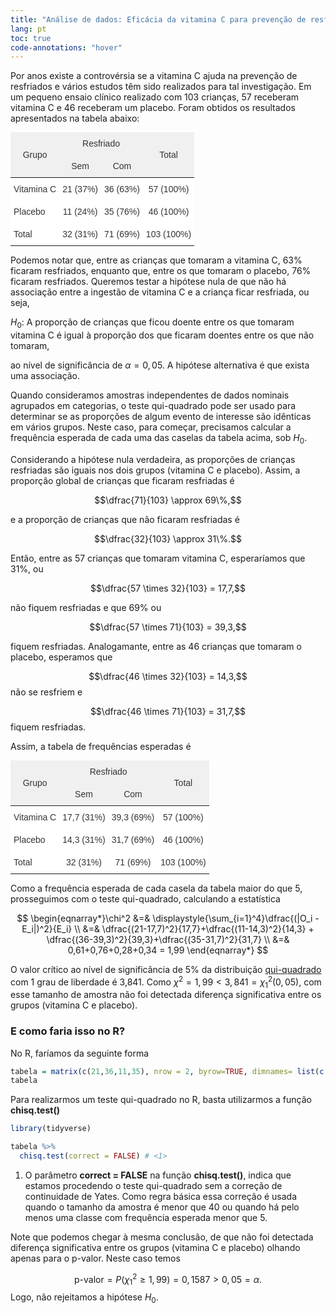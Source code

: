 ```yaml
---
title: "Análise de dados: Eficácia da vitamina C para prevenção de resfriados"
lang: pt
toc: true
code-annotations: "hover"
---
```


Por anos existe a controvérsia se a vitamina C ajuda na prevenção de resfriados e vários estudos têm sido realizados para tal investigação. Em um pequeno ensaio clínico realizado com 103 crianças, 57 receberam vitamina C e 46 receberam um placebo. Foram obtidos os resultados apresentados na tabela abaixo:

<style type="text/css">
.tg  {border-collapse:collapse;border-color:#ccc;border-spacing:0;margin:0px auto;}
.tg td{background-color:#fff;border-bottom-width:1px;border-color:#ccc;border-style:solid;border-top-width:1px;
  border-width:0px;color:#333;font-family:Arial, sans-serif;font-size:14px;overflow:hidden;padding:10px 5px;
  word-break:normal;}
.tg th{background-color:#f0f0f0;border-bottom-width:1px;border-color:#ccc;border-style:solid;border-top-width:1px;
  border-width:0px;color:#333;font-family:Arial, sans-serif;font-size:14px;font-weight:normal;overflow:hidden;
  padding:10px 5px;word-break:normal;}
.tg .tg-upsm{border-color:inherit;font-family:Tahoma, Geneva, sans-serif !important;font-size:14px;text-align:center;
  vertical-align:middle}
.tg .tg-wal4{border-color:inherit;font-family:Tahoma, Geneva, sans-serif !important;font-size:14px;text-align:left;
  vertical-align:top}
.tg .tg-yo96{border-color:inherit;font-family:Tahoma, Geneva, sans-serif !important;font-size:14px;text-align:center;
  vertical-align:top}
</style>
<table class="tg"><thead>
  <tr>
    <th class="tg-upsm" rowspan="2">Grupo</th>
    <th class="tg-yo96" colspan="2">Resfriado</th>
    <th class="tg-upsm" rowspan="2">Total</th>
  </tr>
  <tr>
    <th class="tg-yo96">Sem</th>
    <th class="tg-yo96">Com</th>
  </tr></thead>
<tbody>
  <tr>
    <td class="tg-wal4">Vitamina C</td>
    <td class="tg-yo96">21 (37%)</td>
    <td class="tg-yo96">36 (63%)</td>
    <td class="tg-yo96">57 (100%)</td>
  </tr>
  <tr>
    <td class="tg-wal4">Placebo</td>
    <td class="tg-yo96">11 (24%)</td>
    <td class="tg-yo96">35 (76%)</td>
    <td class="tg-yo96">46 (100%)</td>
  </tr>
  <tr>
    <td class="tg-wal4">Total</td>
    <td class="tg-yo96">32 (31%)</td>
    <td class="tg-yo96">71 (69%)</td>
    <td class="tg-yo96">103 (100%)</td>
  </tr>
</tbody>
</table>

Podemos notar que, entre as crianças que tomaram a vitamina C, 63% ficaram resfriados, enquanto que, entre os que tomaram o placebo, 76% ficaram resfriados. Queremos testar a hipótese nula de que não há associação entre a ingestão de vitamina C e a criança ficar resfriada, ou seja, 


$H_0:$ A proporção de crianças que ficou doente entre os que tomaram vitamina C é igual à proporção dos que ficaram doentes entre os que não tomaram,


ao nível de significância de $\alpha = 0,05$. A hipótese alternativa é que exista uma associação.

Quando consideramos amostras independentes de dados nominais agrupados em categorias, o teste qui-quadrado pode ser usado para determinar se as proporções de algum evento de interesse são idênticas em vários grupos. Neste caso, para começar, precisamos calcular a frequência esperada de cada uma das caselas da tabela acima, sob $H_0$. 

Considerando a hipótese nula verdadeira, as proporções de crianças resfriadas são iguais nos dois grupos (vitamina C e placebo). Assim, a proporção global de crianças que ficaram resfriadas é

$$\dfrac{71}{103} \approx 69\%,$$

e a proporção de crianças que não ficaram resfriadas é

$$\dfrac{32}{103} \approx 31\%.$$

Então, entre as 57 crianças que tomaram vitamina C, esperaríamos que 31%, ou

$$\dfrac{57 \times 32}{103} = 17,7,$$

não fiquem resfriadas e que 69% ou

$$\dfrac{57 \times 71}{103} = 39,3,$$

fiquem resfriadas. Analogamante, entre as 46 crianças que tomaram o placebo, esperamos que

$$\dfrac{46 \times 32}{103} = 14,3,$$
não se resfriem e 

$$\dfrac{46 \times 71}{103} = 31,7,$$
fiquem resfriadas.


Assim, a tabela de frequências esperadas é

<style type="text/css">
.tg  {border-collapse:collapse;border-color:#ccc;border-spacing:0;margin:0px auto;}
.tg td{background-color:#fff;border-bottom-width:1px;border-color:#ccc;border-style:solid;border-top-width:1px;
  border-width:0px;color:#333;font-family:Arial, sans-serif;font-size:14px;overflow:hidden;padding:10px 5px;
  word-break:normal;}
.tg th{background-color:#f0f0f0;border-bottom-width:1px;border-color:#ccc;border-style:solid;border-top-width:1px;
  border-width:0px;color:#333;font-family:Arial, sans-serif;font-size:14px;font-weight:normal;overflow:hidden;
  padding:10px 5px;word-break:normal;}
.tg .tg-upsm{border-color:inherit;font-family:Tahoma, Geneva, sans-serif !important;font-size:14px;text-align:center;
  vertical-align:middle}
.tg .tg-wal4{border-color:inherit;font-family:Tahoma, Geneva, sans-serif !important;font-size:14px;text-align:left;
  vertical-align:top}
.tg .tg-yo96{border-color:inherit;font-family:Tahoma, Geneva, sans-serif !important;font-size:14px;text-align:center;
  vertical-align:top}
</style>
<table class="tg"><thead>
  <tr>
    <th class="tg-upsm" rowspan="2">Grupo</th>
    <th class="tg-yo96" colspan="2">Resfriado</th>
    <th class="tg-upsm" rowspan="2">Total</th>
  </tr>
  <tr>
    <th class="tg-yo96">Sem</th>
    <th class="tg-yo96">Com</th>
  </tr></thead>
<tbody>
  <tr>
    <td class="tg-wal4">Vitamina C</td>
    <td class="tg-yo96">17,7 (31%)</td>
    <td class="tg-yo96">39,3 (69%)</td>
    <td class="tg-yo96">57 (100%)</td>
  </tr>
  <tr>
    <td class="tg-wal4">Placebo</td>
    <td class="tg-yo96">14,3 (31%)</td>
    <td class="tg-yo96">31,7 (69%)</td>
    <td class="tg-yo96">46 (100%)</td>
  </tr>
  <tr>
    <td class="tg-wal4">Total</td>
    <td class="tg-yo96">32 (31%)</td>
    <td class="tg-yo96">71 (69%)</td>
    <td class="tg-yo96">103 (100%)</td>
  </tr>
</tbody>
</table>

Como a frequência esperada de cada casela da tabela maior do que 5, prosseguimos com o teste qui-quadrado, calculando a estatística

$$
\begin{eqnarray*}\chi^2 &=& \displaystyle{\sum_{i=1}^4}\dfrac{(|O_i - E_i|)^2}{E_i} \\ &=& \dfrac{(21-17,7)^2}{17,7}+\dfrac{(11-14,3)^2}{14,3} + \dfrac{(36-39,3)^2}{39,3}+\dfrac{(35-31,7)^2}{31,7} \\ &=& 0,61+0,76+0,28+0,34 = 1,99 
\end{eqnarray*}
$$

O valor crítico ao nível de significância de 5% da distribuição [qui-quadrado](/documentos/Tabela%20da%20Qui-quadrado.pdf) com 1 grau de liberdade é 3,841. Como $\chi^2 = 1,99 < 3,841 = \chi^2_1(0,05)$, com esse tamanho de amostra não foi detectada diferença significativa entre os grupos (vitamina C e placebo).

### E como faria isso no R?

No R, faríamos da seguinte forma

```r
tabela = matrix(c(21,36,11,35), nrow = 2, byrow=TRUE, dimnames= list(c('Vitamina C', 'Placebo'), c('Sem resfriado', 'Com resfriado')))
tabela
```

Para realizarmos um teste qui-quadrado no R, basta utilizarmos a função **chisq.test()**

```r
library(tidyverse)
```


```r
tabela %>% 
  chisq.test(correct = FALSE) # <1>
```
1. O parâmetro **correct = FALSE** na função **chisq.test()**, indica que estamos procedendo o teste qui-quadrado sem a correção de continuidade de Yates. Como regra básica essa correção é usada quando o tamanho da amostra é menor que 40 ou quando há pelo menos uma classe com frequência esperada menor que 5.

Note que podemos chegar à mesma conclusão, de que não foi detectada diferença significativa entre os grupos (vitamina C e placebo) olhando apenas para o p-valor. Neste caso temos

$$\text{p-valor} = P(\chi_1^2 \geq 1,99) = 0,1587 > 0,05 = \alpha.$$
Logo, não rejeitamos a hipótese $H_0$.

